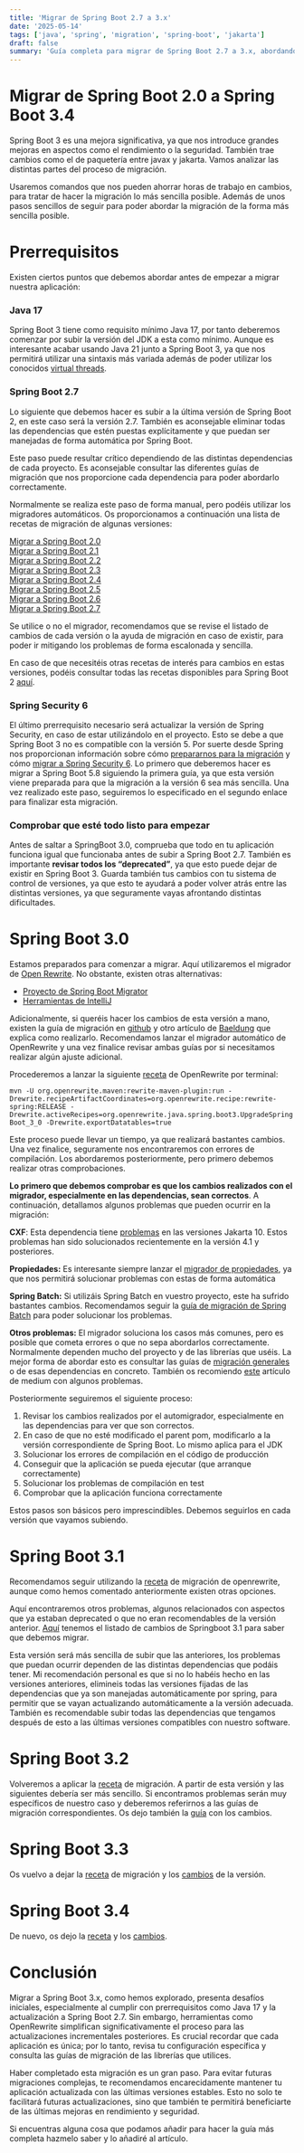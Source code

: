 ```yaml
---
title: 'Migrar de Spring Boot 2.7 a 3.x'
date: '2025-05-14'
tags: ['java', 'spring', 'migration', 'spring-boot', 'jakarta']
draft: false
summary: 'Guía completa para migrar de Spring Boot 2.7 a 3.x, abordando prerrequisitos, herramientas y pasos detallados para una transición exitosa.'
---
```


# Migrar de Spring Boot 2.0 a Spring Boot 3.4

Spring Boot 3 es una mejora significativa, ya que nos introduce grandes mejoras en aspectos como el rendimiento o la seguridad. También trae cambios como el de paquetería entre javax y jakarta. Vamos analizar las distintas partes del proceso de migración.

Usaremos comandos que nos pueden ahorrar horas de trabajo en cambios, para tratar de hacer la migración lo más sencilla posible. Además de unos pasos sencillos de seguir para poder abordar la migración de la forma más sencilla posible.

# Prerrequisitos

Existen ciertos puntos que debemos abordar antes de empezar a migrar nuestra aplicación:

### Java 17

Spring Boot 3 tiene como requisito mínimo Java 17, por tanto deberemos comenzar por subir la versión del JDK a esta como mínimo. Aunque es interesante acabar usando Java 21 junto a Spring Boot 3, ya que nos permitirá utilizar una sintaxis más variada además de poder utilizar los conocidos [virtual threads](https://spring.io/blog/2022/10/11/embracing-virtual-threads).

### Spring Boot 2.7

Lo siguiente que debemos hacer es subir a la última versión de Spring Boot 2, en este caso será la versión 2.7. También es aconsejable eliminar todas las dependencias que estén puestas explícitamente y que puedan ser manejadas de forma automática por Spring Boot.

Este paso puede resultar crítico dependiendo de las distintas dependencias de cada proyecto. Es aconsejable consultar las diferentes guías de migración que nos proporcione cada dependencia para poder abordarlo correctamente.

Normalmente se realiza este paso de forma manual, pero podéis utilizar los migradores automáticos. Os proporcionamos a continuación una lista de recetas de migración de algunas versiones:

[Migrar a Spring Boot 2.0](https://docs.openrewrite.org/recipes/java/spring/boot2/upgradespringboot_2_0)  
[Migrar a Spring Boot 2.1](https://docs.openrewrite.org/recipes/java/spring/boot2/upgradespringboot_2_1)  
[Migrar a Spring Boot 2.2](https://docs.openrewrite.org/recipes/java/spring/boot2/upgradespringboot_2_2)  
[Migrar a Spring Boot 2.3](https://docs.openrewrite.org/recipes/java/spring/boot2/upgradespringboot_2_3)  
[Migrar a Spring Boot 2.4](https://docs.openrewrite.org/recipes/java/spring/boot2/upgradespringboot_2_4)  
[Migrar a Spring Boot 2.5](https://docs.openrewrite.org/recipes/java/spring/boot2/upgradespringboot_2_5)  
[Migrar a Spring Boot 2.6](https://docs.openrewrite.org/recipes/java/spring/boot2/upgradespringboot_2_6)  
[Migrar a Spring Boot 2.7](https://docs.openrewrite.org/recipes/java/spring/boot2/upgradespringboot_2_7)

Se utilice o no el migrador, recomendamos que se revise el listado de cambios de cada versión o la ayuda de migración en caso de existir, para poder ir mitigando los problemas de forma escalonada y sencilla.

En caso de que necesitéis otras recetas de interés para cambios en estas versiones, podéis consultar todas las recetas disponibles para Spring Boot 2 [aquí](https://docs.openrewrite.org/recipes/java/spring/boot2).

### Spring Security 6

El último prerrequisito necesario será actualizar la versión de Spring Security, en caso de estar utilizándolo en el proyecto. Esto se debe a que Spring Boot 3 no es compatible con la versión 5\. Por suerte desde Spring nos proporcionan información sobre cómo [prepararnos para la migración](https://docs.spring.io/spring-security/reference/5.8/migration/index.html) y cómo [migrar a Spring Security 6](https://docs.spring.io/spring-security/reference/6.0/migration/index.html). Lo primero que deberemos hacer es migrar a Spring Boot 5.8 siguiendo la primera guía, ya que esta versión viene preparada para que la migración a la versión 6 sea más sencilla. Una vez realizado este paso, seguiremos lo especificado en el segundo enlace para finalizar esta migración.

### Comprobar que esté todo listo para empezar

Antes de saltar a SpringBoot 3.0, comprueba que todo en tu aplicación funciona igual que funcionaba antes de subir a Spring Boot 2.7. También es importante **revisar todos los “deprecated”**, ya que esto puede dejar de existir en Spring Boot 3\. Guarda también tus cambios con tu sistema de control de versiones, ya que esto te ayudará a poder volver atrás entre las distintas versiones, ya que seguramente vayas afrontando distintas dificultades.

# Spring Boot 3.0

Estamos preparados para comenzar a migrar. Aquí utilizaremos el migrador de [Open Rewrite](https://docs.openrewrite.org/recipes/java/spring/boot3). No obstante, existen otras alternativas:

- [Proyecto de Spring Boot Migrator](https://github.com/spring-projects-experimental/spring-boot-migrator)
- [Herramientas de IntelliJ](https://blog.jetbrains.com/idea/2021/06/intellij-idea-eap-6/)

Adicionalmente, si queréis hacer los cambios de esta versión a mano, existen la guía de migración en [github](https://github.com/spring-projects/spring-boot/wiki/Spring-Boot-3.0-Migration-Guide#upgrade-to-spring-boot-3) y otro artículo de [Baeldung](https://www.baeldung.com/spring-boot-3-migration) que explica como realizarlo. Recomendamos lanzar el migrador automático de OpenRewrite y una vez finalice revisar ambas guías por si necesitamos realizar algún ajuste adicional.

Procederemos a lanzar la siguiente [receta](https://docs.openrewrite.org/recipes/java/spring/boot3/upgradespringboot_3_0) de OpenRewrite por terminal:

`mvn -U org.openrewrite.maven:rewrite-maven-plugin:run -Drewrite.recipeArtifactCoordinates=org.openrewrite.recipe:rewrite-spring:RELEASE -Drewrite.activeRecipes=org.openrewrite.java.spring.boot3.UpgradeSpringBoot_3_0 -Drewrite.exportDatatables=true`

Este proceso puede llevar un tiempo, ya que realizará bastantes cambios. Una vez finalice, seguramente nos encontraremos con errores de compilación. Los abordaremos posteriormente, pero primero debemos realizar otras comprobaciones.

**Lo primero que debemos comprobar es que los cambios realizados con el migrador, especialmente en las dependencias, sean correctos**. A continuación, detallamos algunos problemas que pueden ocurrir en la migración:

**CXF**: Esta dependencia tiene [problemas](https://issues.apache.org/jira/browse/CXF-8671?src=confmacro) en las versiones Jakarta 10\. Estos problemas han sido solucionados recientemente en la versión 4.1 y posteriores.

**Propiedades:** Es interesante siempre lanzar el [migrador de propiedades](https://github.com/spring-projects/spring-boot/wiki/Spring-Boot-3.0-Migration-Guide#configuration-properties-migration), ya que nos permitirá solucionar problemas con estas de forma automática

**Spring Batch:** Si utilizáis Spring Batch en vuestro proyecto, este ha sufrido bastantes cambios. Recomendamos seguir la [guía de migración de Spring Batch](https://github.com/spring-projects/spring-batch/wiki/Spring-Batch-5.0-Migration-Guide) para poder solucionar los problemas.

**Otros problemas:** El migrador soluciona los casos más comunes, pero es posible que cometa errores o que no sepa abordarlos correctamente. Normalmente dependen mucho del proyecto y de las librerías que uséis. La mejor forma de abordar esto es consultar las guías de [migración generales](https://github.com/spring-projects/spring-boot/wiki/Spring-Boot-3.0-Migration-Guide) o de esas dependencias en concreto. También os recomiendo [este](https://sendoh-daten.medium.com/the-issues-i-encounter-when-migrating-spring-boot-from-2-x-to-3-x-including-spring-security-e8572851287b) artículo de medium con algunos problemas.

Posteriormente seguiremos el siguiente proceso:

1. Revisar los cambios realizados por el automigrador, especialmente en las dependencias para ver que son correctos.
2. En caso de que no esté modificado el parent pom, modificarlo a la versión correspondiente de Spring Boot. Lo mismo aplica para el JDK
3. Solucionar los errores de compilación en el código de producción
4. Conseguir que la aplicación se pueda ejecutar (que arranque correctamente)
5. Solucionar los problemas de compilación en test
6. Comprobar que la aplicación funciona correctamente

Estos pasos son básicos pero imprescindibles. Debemos seguirlos en cada versión que vayamos subiendo.

# Spring Boot 3.1

Recomendamos seguir utilizando la [receta](https://docs.openrewrite.org/recipes/java/spring/boot3/upgradespringboot_3_1) de migración de openrewrite, aunque como hemos comentado anteriormente existen otras opciones.

Aquí encontraremos otros problemas, algunos relacionados con aspectos que ya estaban deprecated o que no eran recomendables de la versión anterior. [Aquí](https://github.com/spring-projects/spring-boot/wiki/Spring-Boot-3.1-Release-Notes) tenemos el listado de cambios de Springboot 3.1 para saber que debemos migrar.

Esta versión será más sencilla de subir que las anteriores, los problemas que puedan ocurrir dependen de las distintas dependencias que podáis tener. Mi recomendación personal es que si no lo habéis hecho en las versiones anteriores, elimineis todas las versiones fijadas de las dependencias que ya son manejadas automáticamente por spring, para permitir que se vayan actualizando automáticamente a la versión adecuada. También es recomendable subir todas las dependencias que tengamos después de esto a las últimas versiones compatibles con nuestro software.

# Spring Boot 3.2

Volveremos a aplicar la [receta](https://docs.openrewrite.org/recipes/java/spring/boot3/upgradespringboot_3_2) de migración. A partir de esta versión y las siguientes debería ser más sencillo. Si encontramos problemas serán muy específicos de nuestro caso y deberemos referirnos a las guías de migración correspondientes. Os dejo también la [guía](https://github.com/spring-projects/spring-boot/wiki/Spring-Boot-3.2-Release-Notes) con los cambios.

# Spring Boot 3.3

Os vuelvo a dejar la [receta](https://docs.openrewrite.org/recipes/java/spring/boot3/upgradespringboot_3_3) de migración y los [cambios](https://github.com/spring-projects/spring-boot/wiki/Spring-Boot-3.3-Release-Notes) de la versión.

# Spring Boot 3.4

De nuevo, os dejo la [receta](https://docs.openrewrite.org/recipes/java/spring/boot3/upgradespringboot_3_4) y los [cambios](https://github.com/spring-projects/spring-boot/wiki/Spring-Boot-3.4-Release-Notes).

# Conclusión

Migrar a Spring Boot 3.x, como hemos explorado, presenta desafíos iniciales, especialmente al cumplir con prerrequisitos como Java 17 y la actualización a Spring Boot 2.7. Sin embargo, herramientas como OpenRewrite simplifican significativamente el proceso para las actualizaciones incrementales posteriores. Es crucial recordar que cada aplicación es única; por lo tanto, revisa tu configuración específica y consulta las guías de migración de las librerías que utilices.

Haber completado esta migración es un gran paso. Para evitar futuras migraciones complejas, te recomendamos encarecidamente mantener tu aplicación actualizada con las últimas versiones estables. Esto no solo te facilitará futuras actualizaciones, sino que también te permitirá beneficiarte de las últimas mejoras en rendimiento y seguridad.

Si encuentras alguna cosa que podamos añadir para hacer la guía más completa hazmelo saber y lo añadiré al artículo.
